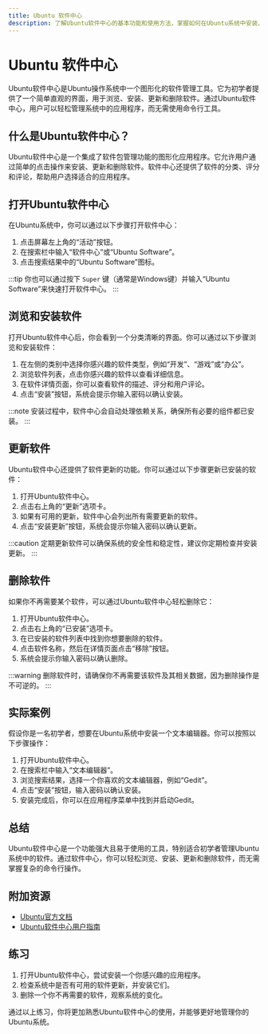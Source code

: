 ```yaml
---
title: Ubuntu 软件中心
description: 了解Ubuntu软件中心的基本功能和使用方法，掌握如何在Ubuntu系统中安装、更新和删除软件。
---
```


# Ubuntu 软件中心

Ubuntu软件中心是Ubuntu操作系统中一个图形化的软件管理工具。它为初学者提供了一个简单直观的界面，用于浏览、安装、更新和删除软件。通过Ubuntu软件中心，用户可以轻松管理系统中的应用程序，而无需使用命令行工具。

## 什么是Ubuntu软件中心？

Ubuntu软件中心是一个集成了软件包管理功能的图形化应用程序。它允许用户通过简单的点击操作来安装、更新和删除软件。软件中心还提供了软件的分类、评分和评论，帮助用户选择适合的应用程序。

## 打开Ubuntu软件中心

在Ubuntu系统中，你可以通过以下步骤打开软件中心：

1. 点击屏幕左上角的“活动”按钮。
2. 在搜索栏中输入“软件中心”或“Ubuntu Software”。
3. 点击搜索结果中的“Ubuntu Software”图标。

:::tip
你也可以通过按下 `Super` 键（通常是Windows键）并输入“Ubuntu Software”来快速打开软件中心。
:::

## 浏览和安装软件

打开Ubuntu软件中心后，你会看到一个分类清晰的界面。你可以通过以下步骤浏览和安装软件：

1. 在左侧的类别中选择你感兴趣的软件类型，例如“开发”、“游戏”或“办公”。
2. 浏览软件列表，点击你感兴趣的软件以查看详细信息。
3. 在软件详情页面，你可以查看软件的描述、评分和用户评论。
4. 点击“安装”按钮，系统会提示你输入密码以确认安装。

:::note
安装过程中，软件中心会自动处理依赖关系，确保所有必要的组件都已安装。
:::

## 更新软件

Ubuntu软件中心还提供了软件更新的功能。你可以通过以下步骤更新已安装的软件：

1. 打开Ubuntu软件中心。
2. 点击右上角的“更新”选项卡。
3. 如果有可用的更新，软件中心会列出所有需要更新的软件。
4. 点击“安装更新”按钮，系统会提示你输入密码以确认更新。

:::caution
定期更新软件可以确保系统的安全性和稳定性，建议你定期检查并安装更新。
:::

## 删除软件

如果你不再需要某个软件，可以通过Ubuntu软件中心轻松删除它：

1. 打开Ubuntu软件中心。
2. 点击右上角的“已安装”选项卡。
3. 在已安装的软件列表中找到你想要删除的软件。
4. 点击软件名称，然后在详情页面点击“移除”按钮。
5. 系统会提示你输入密码以确认删除。

:::warning
删除软件时，请确保你不再需要该软件及其相关数据，因为删除操作是不可逆的。
:::

## 实际案例

假设你是一名初学者，想要在Ubuntu系统中安装一个文本编辑器。你可以按照以下步骤操作：

1. 打开Ubuntu软件中心。
2. 在搜索栏中输入“文本编辑器”。
3. 浏览搜索结果，选择一个你喜欢的文本编辑器，例如“Gedit”。
4. 点击“安装”按钮，输入密码以确认安装。
5. 安装完成后，你可以在应用程序菜单中找到并启动Gedit。

## 总结

Ubuntu软件中心是一个功能强大且易于使用的工具，特别适合初学者管理Ubuntu系统中的软件。通过软件中心，你可以轻松浏览、安装、更新和删除软件，而无需掌握复杂的命令行操作。

## 附加资源

- [Ubuntu官方文档](https://help.ubuntu.com/)
- [Ubuntu软件中心用户指南](https://help.ubuntu.com/stable/ubuntu-help/addremove.html)

## 练习

1. 打开Ubuntu软件中心，尝试安装一个你感兴趣的应用程序。
2. 检查系统中是否有可用的软件更新，并安装它们。
3. 删除一个你不再需要的软件，观察系统的变化。

通过以上练习，你将更加熟悉Ubuntu软件中心的使用，并能够更好地管理你的Ubuntu系统。